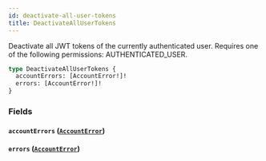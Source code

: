 ```yaml
---
id: deactivate-all-user-tokens
title: DeactivateAllUserTokens
---
```



Deactivate all JWT tokens of the currently authenticated user. Requires one of the following permissions: AUTHENTICATED_USER.

```graphql
type DeactivateAllUserTokens {
  accountErrors: [AccountError!]!
  errors: [AccountError!]!
}
```


### Fields

#### `accountErrors` ([`AccountError`](../../../developer/api-reference/objects/account-error))




#### `errors` ([`AccountError`](../../../developer/api-reference/objects/account-error))






